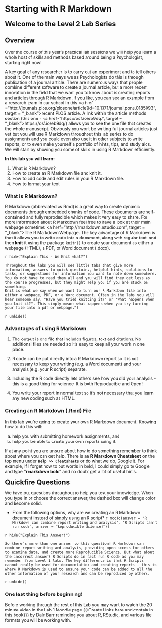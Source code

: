 # Starting with R Markdown

<span style="font-size: 22px; font-weight: bold; color: var(--purple);">Welcome to the Level 2 Lab Series</span>

## Overview

Over the course of this year's practical lab sessions we will help you learn a whole host of skills and methods based around being a Psychologist, starting right now!

A key goal of any researcher is to carry out an experiment and to tell others about it. One of the main ways we as Psychologists do this is through publication of a journal article. There are numerous ways that people combine different software to create a journal article, but a more recent innovation in the field that we want you to know about is creating reports and articles through R Markdown. If you like, you can see an example from a research team in our school in this <a href ="http://journals.plos.org/plosone/article?id=10.1371/journal.pone.0185093", target = "_blank">recent PLOS article</a>. A link within the article methods section (this one - <a href="https://osf.io/eb9dq/", target = "_blank">https://osf.io/eb9dq/</a>) allows you to see the one file that creates the whole manuscript. Obviously you wont be writing full journal articles just yet but you will use R Markdown throughout this lab series to do assignments and you could even also use it in other subjects to write reports, or to even make yourself a portfolio of hints, tips, and study aids. We will start by showing you some of skills in using R Markdown efficiently.

**In this lab you will learn\:**

1. What is R Markdown?
2. How to create an R Markdown file and knit it.
3. How to add code and edit rules in your R Markdown file.
4. How to format your text.

### What is R Markdown?

R Markdown (abbreviated as Rmd) is a great way to create dynamic documents through embedded chunks of code. These documents are self-contained and fully reproducible which makes it very easy to share. For more information about R Markdown feel free to have a look at their main webpage sometime: <a href="http://rmarkdown.rstudio.com", target = "_blank">The R Markdown Webpage</a>. The key advantage of R Markdown is that it allows you to write code into a document, along with regular text, and then **knit** it using the package `knitr()` to create your document as either a webpage (HTML), a PDF, or Word document (.docx). 

`r hide("Explain This - We Knit what?")`
```block
Throughout the labs you will see little tabs that give more information, answers to quick questoins, helpful hints, solutions to tasks, or suggestions for information you want to note down somewhere. You do not have to read them all and you will find they get less as the course progresses, but they might help you if you are stuck on something.    
Knit is what we say when we want to turn our R Markdown file into either a webpage, PDF, or a Word document. Often in the labs you will hear someone say, "Have you tried knitting it?" or "What happens when you knit it?". This simply means what happens when you try turning your file into a pdf or webpage.")
```
`r unhide()`  

### Advantages of using R Markdown

1. The output is one file that includes figures, text and citations. No additional files are needed so it's easy to keep all your work in one place. 

2. R code can be put directly into a R Markdown report so it is not necessary to keep your writing (e.g. a Word document) and your analysis (e.g. your R script) separate.  

3. Including the R code directly lets others see how you did your analysis - this is a good thing for science! It is both Reproducible and Open!  

4. You write your report in normal text so it's not necessary that you learn any new coding such as HTML.  

### Creating an R Markdown (.Rmd) File

In this lab you're going to create your own R Markdown document. Knowing how to do this will:

a. help you with submitting homework assignments, and
b. help you be able to create your own reports using it.

If at any point you are unsure about how to do something remember to think about where you can get help. There is an **R Markdown Cheatsheet** on the top menu under **`Help >> Cheatsheets`** or do what we do, Google it. For example, if I forget how to put words in bold, I could simply go to Google and type "**rmarkdown bold**" and no doubt get a lot of useful hints.

<span style="font-size: 22px; font-weight: bold; color: var(--green);">Quickfire Questions</span>

We have put questions throughout to help you test your knowledge. When you type in or choose the correct answer, the dashed box will change color and become solid.

- From the following options, why are we creating an R Markdown document instead of simply using an R script? `r mcq(c(answer = "R Markdown can combine report writing and analysis", "R Scripts can't run code", answer = "Reproducible Science!"))`  

`r hide("Explain This Answer!")`
```block
So there's more than one answer to this question! R Markdown can combine report writing and analysis, providing open access for others to examine data, and create more Reproducible Science. But what about the incorrect answer? R Scripts do in fact run R code as you may remember from Level 1 labs. The key difference is that R Scripts cannot really be used for documentation and creating reports - this is where R Markdown is used to ensure your code can be added to all the other information of your research and can be reproduced by others.
```
`r unhide()`  

### One last thing before beginning!

Before working through the rest of this Lab you may want to watch the 20 minute video in the Lab 1 Moodle page {{{Create Links here and contain in this book}}} by Dale Barr reminding you about R, RStudio, and various file formats you will be working with. 
